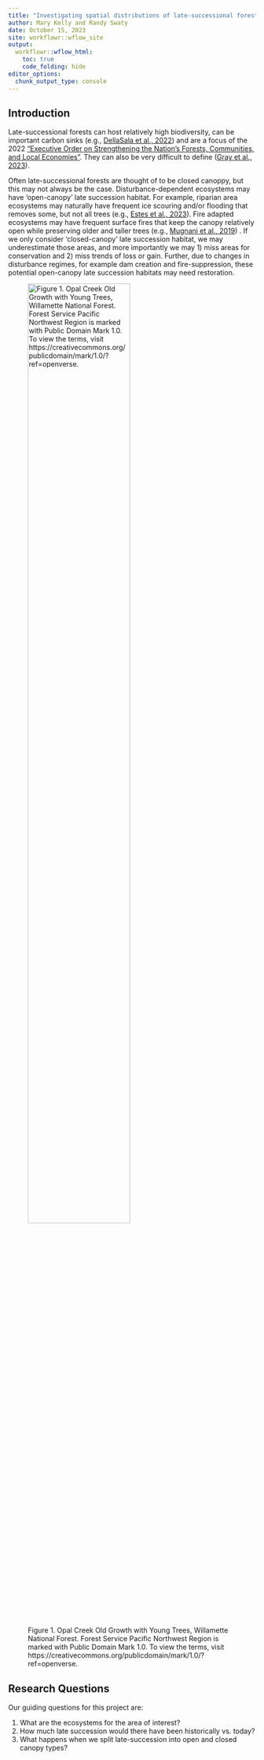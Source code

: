 ```yaml
---
title: "Investigating spatial distributions of late-successional forest in western Oregon"
author: Mary Kelly and Randy Swaty
date: October 15, 2023
site: workflowr::wflow_site
output:
  workflowr::wflow_html:
    toc: true
    code_folding: hide
editor_options:
  chunk_output_type: console
---
```

## Introduction
Late-successional forests can host relatively high biodiversity, can be important carbon sinks (e.g., [DellaSala et al., 2022](https://www.frontiersin.org/articles/10.3389/ffgc.2022.979528/full)) and are a focus of the 2022 ["Executive Order on Strengthening the Nation’s Forests, Communities, and Local Economies"](https://www.whitehouse.gov/briefing-room/presidential-actions/2022/04/22/executive-order-on-strengthening-the-nations-forests-communities-and-local-economies/).  They can also be very difficult to define ([Gray et al., 2023](https://www.sciencedirect.com/science/article/pii/S0378112723005844)).

Often late-successional forests are thought of to be closed canoppy, but this may not always be the case. Disturbance-dependent ecosystems may have ‘open-canopy’ late succession habitat. For example, riparian area ecosystems may naturally have frequent ice scouring and/or flooding that removes some, but not all trees (e.g., [Estes et al., 2023](https://bioone.org/journals/natural-areas-journal/volume-43/issue-3/2162-4399-43.3.148/Riverscour-Ecosystems-of-Eastern-Unglaciated-North-America-A-Review/10.3375/2162-4399-43.3.148.pdf)). Fire adapted ecosystems may have frequent surface fires that keep the canopy relatively open while preserving older and taller trees (e.g., [Mugnani et al., 2019](https://www.mdpi.com/1999-4907/10/5/389/pdf)) .  If we only consider ‘closed-canopy’ late succession habitat, we may underestimate those areas, and more importantly we may 1) miss areas for conservation and 2) miss trends of loss or gain. Further, due to changes in disturbance regimes, for example dam creation and fire-suppression, these potential open-canopy late succession habitats may need restoration.


![Figure 1. Opal Creek Old Growth with Young Trees, Willamette National Forest. Forest Service Pacific Northwest Region is marked with Public Domain Mark 1.0. To view the terms, visit https://creativecommons.org/publicdomain/mark/1.0/?ref=openverse.](assets/opal_creek_og.jpg){width=70%}

## Research Questions
Our guiding questions for this project are:

1) What are the ecosystems for the area of interest?
2) How much late succession would there have been historically vs. today?
3) What happens when we split late-succession into open and closed canopy types?


